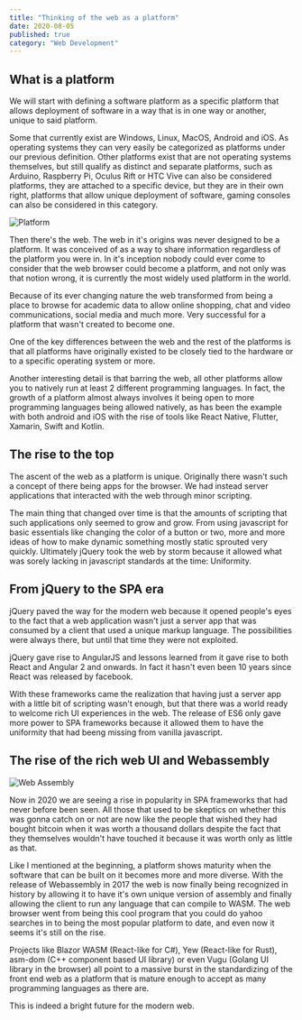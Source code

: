 ```yaml
---
title: "Thinking of the web as a platform"
date: 2020-08-05
published: true
category: "Web Development"
---
```


## What is a platform


We will start with defining a software platform as a specific platform that allows deployment of software in a way that is in one way or another, unique to said platform.

Some that currently exist are Windows, Linux, MacOS, Android and iOS. As operating systems they can very easily be categorized as platforms under our previous definition. Other platforms exist that are not operating systems themselves, but still qualify as distinct and separate platforms, such as Arduino, Raspberry Pi, Oculus Rift or HTC Vive can also be considered platforms, they are attached to a specific device, but they are in their own right, platforms that allow unique deployment of software, gaming consoles can also be considered in this category.

![Platform](./platform.jpg)

Then there's the web. The web in it's origins was never designed to be a platform. It was conceived of as a way to share information regardless of the platform you were in. In it's inception nobody could ever come to consider that the web browser could become a platform, and not only was that notion wrong, it is currently the most widely used platform in the world.

Because of its ever changing nature the web transformed from being a place to browse for academic data to allow online shopping, chat and video communications, social media and much more. Very successful for a platform that wasn't created to become one.

One of the key differences between the web and the rest of the platforms is that all platforms have originally existed to be closely tied to the hardware or to a specific operating system or more.

Another interesting detail is that barring the web, all other platforms allow you to natively run at least 2 different programming languages. In fact, the growth of a platform almost always involves it being open to more programming languages being allowed natively, as has been the example with both android and iOS with the rise of tools like React Native, Flutter, Xamarin, Swift and Kotlin.

## The rise to the top

The ascent of the web as a platform is unique. Originally there wasn't such a concept of there being apps for the browser. We had instead server applications that interacted with the web through minor scripting.

The main thing that changed over time is that the amounts of scripting that such applications only seemed to grow and grow. From using javascript for basic essentials like changing the color of a button or two, more and more ideas of how to make dynamic something mostly static sprouted very quickly. Ultimately jQuery took the web by storm because it allowed what was sorely lacking in javascript standards at the time: Uniformity.

## From jQuery to the SPA era

jQuery paved the way for the modern web because it opened people's eyes to the fact that a web application wasn't just a server app that was consumed by a client that used a unique markup language. The possibilities were always there, but until that time they were not exploited.

jQuery gave rise to AngularJS and lessons learned from it gave rise to both React and Angular 2 and onwards. In fact it hasn't even been 10 years since React was released by facebook.

With these frameworks came the realization that having just a server app with a little bit of scripting wasn't enough, but that there was a world ready to welcome rich UI experiences in the web. The release of ES6 only gave more power to SPA frameworks because it allowed them to have the uniformity that had beeng missing from vanilla javascript.

## The rise of the rich web UI and Webassembly

![Web Assembly](./wasm-logo.png)

Now in 2020 we are seeing a rise in popularity in SPA frameworks that had never before been seen. All those that used to be skeptics on whether this was gonna catch on or not are now like the people that wished they had bought bitcoin when it was worth a thousand dollars despite the fact that they themselves wouldn't have touched it because it was worth only as little as that.

Like I mentioned at the beginning, a platform shows maturity when the software that can be built on it becomes more and more diverse. With the release of Webassembly in 2017 the web is now finally being recognized in history by allowing it to have it's own unique version of assembly and finally allowing the client to run any language that can compile to WASM. The web browser went from being this cool program that you could do yahoo searches in to being the most popular platform to date, and even now it seems it's still on the rise.

Projects like Blazor WASM (React-like for C#), Yew (React-like for Rust), asm-dom (C++ component based UI library) or even Vugu (Golang UI library in the browser) all point to a massive burst in the standardizing of the front end web as a platform that is mature enough to accept as many programming languages as there are.

This is indeed a bright future for the modern web.